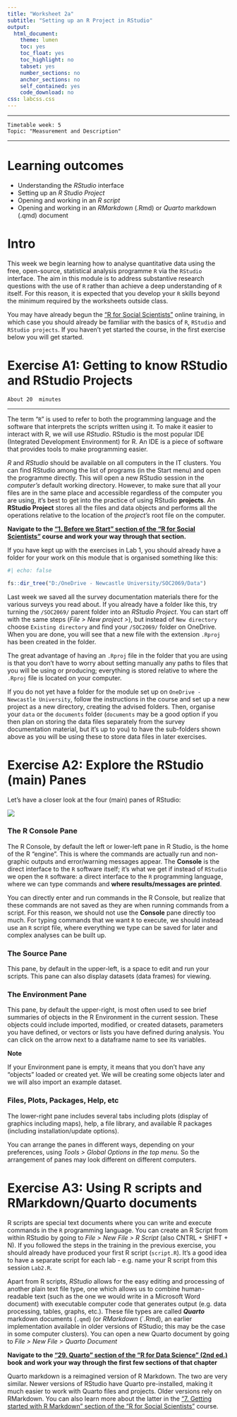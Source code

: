 ```yaml
---
title: "Worksheet 2a"
subtitle: "Setting up an R Project in RStudio"
output:
  html_document:
    theme: lumen
    toc: yes
    toc_float: yes
    toc_highlight: no
    tabset: yes
    number_sections: no
    anchor_sections: no
    self_contained: yes
    code_download: no
css: labcss.css
---
```



------------------------------------------------------------------------

```
Timetable week: 5
Topic: "Measurement and Description"
```
------------------------------------------------------------------------

# Learning outcomes

  - Understanding the *RStudio* interface
  - Setting up an *R Studio Project*
  - Opening and working in an *R script*
  - Opening and working in an *RMarkdown* (.Rmd) or *Quarto* markdown (.qmd) document

# Intro

This week we begin learning how to analyse quantitative data using the free, open-source, statistical analysis programme `R` via the `RStudio` interface. The aim in this module is to address substantive research questions with the use of `R` rather than achieve a deep understanding of `R` itself. For this reason, it is expected that you develop your `R` skills beyond the minimum required by the worksheets outside class.

You may have already begun the ["R for Social Scientists"](https://datacarpentry.org/r-socialsci) online training, in which case you should already be familiar with the basics of `R`, `RStudio` and `RStudio projects`. If you haven't yet started the course, in the first exercise below you will get started.


# Exercise A1: Getting to know RStudio and RStudio Projects

`About 20  minutes`

------------------------------------------------------------------------

The term "`R`" is used to refer to both the programming language and the software that interprets the scripts written using it. To make it easier to interact with R, we will use *RStudio*. RStudio is the most popular IDE (Integrated Development Environment) for R. An IDE is a piece of software that provides tools to make programming easier.

*R* and *RStudio* should be available on all computers in the IT clusters. You can find RStudio among the list of programs (in the Start menu) and open the programme directly. This will open a new RStudio session in the *computer's* default working directory. However, to make sure that all your files are in the same place and accessible regardless of the computer you are using, it's best to get into the practice of using RStudio **projects**. An **RStudio Project** stores all the files and data objects and performs all the operations relative to the location of the *project's* root file on the computer.

::: {.taskbox .task}

**Navigate to the ["1. Before we Start" section of the "R for Social Scientists"](https://datacarpentry.org/r-socialsci/instructor/00-intro.html) course and work your way through that section.**

If you have kept up with the exercises in Lab 1, you should already have a folder for your work on this module that is organised something like this:

```r
#| echo: false

fs::dir_tree("D:/OneDrive - Newcastle University/SOC2069/Data")
```
Last week we saved all the survey documentation materials there for the various surveys you read about. If you already have a folder like this, try turning the `/SOC2069/` parent folder into an *RStudio Project*. You can start off with the same steps (*File \> New project \>*), but instead of `New directory` choose `Existing directory` and find your `/SOC2069/` folder on OneDrive. When you are done, you will see that a new file with the extension `.Rproj` has been created in the folder.

The great advantage of having an `.Rproj` file in the folder that you are using is that you don't have to worry about setting manually any paths to files that you will be using or producing; everything is stored relative to where the `.Rproj` file is located on your computer.

If you do not yet have a folder for the module set up on `OneDrive - Newcastle University`, follow the instructions in the course and set up a new project as a new directory, creating the advised folders. Then, organise your `data` or the `documents` folder (`documents` may be a good option if you then plan on storing the data files separately from the survey documentation material, but it's up to you) to have the sub-folders shown above as you will be using these to store data files in later exercises.

:::



# Exercise A2: Explore the RStudio (main) Panes

Let's have a closer look at the four (main) panes of RStudio:

![](sheet_pics/console_etc.png)

### The R Console Pane

The R Console, by default the left or lower-left pane in R Studio, is the home of the R "engine". This is where the commands are actually run and non-graphic outputs and error/warning messages appear. The **Console** is the direct interface to the `R` software itself; it's what we get if instead of `RStudio` we open the `R` software: a direct interface to the `R` programming language, where we can type commands and **where results/messages are printed**.

You can directly enter and run commands in the R Console, but realize that these commands are not saved as they are when running commands from a script. For this reason, we should not use the **Console** pane directly too much. For typing commands that we want `R` to execute, we should instead use an `R` script file, where everything we type can be saved for later and complex analyses can be built up.

### The Source Pane

This pane, by default in the upper-left, is a space to edit and run your scripts. This pane can also display datasets (data frames) for viewing.

### The Environment Pane

This pane, by default the upper-right, is most often used to see brief summaries of objects in the R Environment in the current session. These objects could include imported, modified, or created datasets, parameters you have defined, or vectors or lists you have defined during analysis. You can click on the arrow next to a dataframe name to see its variables.

::: {.notebox .note}
**Note**

If your Environment pane is empty, it means that you don't have any "objects" loaded or created yet. We will be creating some objects later and we will also import an example dataset.
:::

### Files, Plots, Packages, Help, etc

The lower-right pane includes several tabs including plots (display of graphics including maps), help, a file library, and available R packages (including installation/update options).

You can arrange the panes in different ways, depending on your preferences, using *Tools \> Global Options in the top menu.* So the arrangement of panes may look different on different computers.





# Exercise A3: Using R scripts and RMarkdown/Quarto documents

R scripts are special text documents where you can write and execute commands in the `R` programming language. You can create an R Script from within RStudio by going to *File \> New File \> R Script* (also CNTRL + SHIFT + N). If you followed the steps in the training in the previous exercise, you should already have produced your first R script (`script.R`). It's a good idea to have a separate script for each lab - e.g. name your R script from this session `Lab2.R`.

Apart from R scripts, *RStudio* allows for the easy editing and processing of another plain text file type, one which allows us to combine human-readable text (such as the one we would write in a Microsoft Word document) with executable computer code that generates output (e.g. data processing, tables, graphs, etc.). These file types are called ***Quarto*** markdown documents (`.qmd`) (or *RMarkdown* (`.Rmd), an earlier implementation available in older versions of RStudio; this may be the case in some computer clusters). You can open a new Quarto document by going to *File \> New File \> Quarto Document*


::: {.taskbox .task}

**Navigate to the ["29.  Quarto" section of the "R for Data Science" (2nd ed.)](https://r4ds.hadley.nz/quarto.html) book and work your way through the first few sections of that chapter**

Quarto markdown is a reimagined version of R Markdown. The two are very similar. Newer versions of RStudio have Quarto pre-installed, making it much easier to work with Quarto files and projects. Older versions rely on RMarkdown. You can also learn more about the latter in the ["7. Getting started with R Markdown" section of the "R for Social Scientists"](https://datacarpentry.org/r-socialsci/instructor/06-rmarkdown.html) course.

:::






